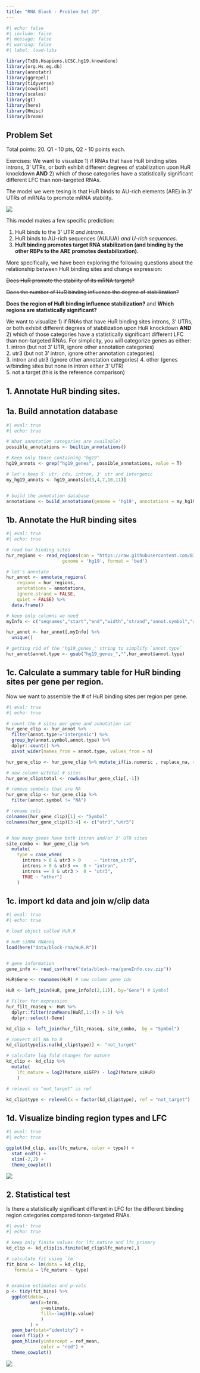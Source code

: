 ```yaml
---
title: "RNA Block - Problem Set 29"
---
```



```r
#| echo: false
#| include: false
#| message: false
#| warning: false
#| label: load-libs

library(TxDb.Hsapiens.UCSC.hg19.knownGene)
library(org.Hs.eg.db)
library(annotatr)
library(ggrepel)
library(tidyverse)
library(cowplot)
library(scales) 
library(gt)
library(here)
library(Hmisc)
library(broom)

```


## Problem Set

Total points: 20. Q1 - 10 pts, Q2 - 10 points each.

Exercises: We want to visualize 1) if RNAs that have HuR binding sites introns, 3' UTRs, or both exhibit different degrees of stabilization upon HuR knockdown **AND** 2) which of those categories have a statistically significant different LFC than non-targeted RNAs.

The model we were tesing is that HuR binds to AU-rich elements (ARE) in 3’ UTRs of mRNAs to promote mRNA stability.

![](/img/block-rna/hur_mechanism.png)

This model makes a few specific prediction:  

1. HuR binds to the 3' UTR *and introns*.
2. HuR binds to AU-rich sequences (AUUUA) *and U-rich sequences*.  
3. **HuR binding promotes target RNA stabilization (and binding by the other RBPs to the ARE promotes destabilization).**  

More specifically, we have been exploring the following questions  about the relationship between HuR binding sites and change expression:  

~~Does HuR promote the stability of its mRNA targets?~~ 

~~Does the number of HuR binding influence the degree of stabilization?~~  

**Does the region of HuR binding influence stabilization?** and **Which regions are statistically significant?**  

We want to visualize 1) if RNAs that have HuR binding sites introns, 3' UTRs, or both exhibit different degrees of stabilization upon HuR knockdown **AND** 2) which of those categories have a statistically significant different LFC than non-targeted RNAs. For simplicity, you will categorize genes as either:
1. intron (but not 3' UTR, ignore other annotation categories)   
2. utr3  (but not 3' intron, ignore other annotation categories)   
3. intron and utr3 (ignore other annotation categories)
4. other (genes w/binding sites but none in intron either 3' UTR)  
5. not a target (this is the reference comparison)



## 1. Annotate HuR binding sites.

## 1a. Build annotation database  

```r
#| eval: true
#| echo: true

# What annotation categories are available?
possible_annotations <- builtin_annotations()

# Keep only those containing "hg19"
hg19_annots <- grep("hg19_genes", possible_annotations, value = T)

# let's keep 5' utr, cds, intron, 3' utr and intergenic
my_hg19_annots <- hg19_annots[c(3,4,7,10,11)]


# build the annotation database
annotations <- build_annotations(genome = 'hg19', annotations = my_hg19_annots)

```


## 1b. Annotate the HuR binding sites

```r
#| eval: true
#| echo: true

# read hur binding sites
hur_regions <- read_regions(con = "https://raw.githubusercontent.com/BIMSBbioinfo/RCAS_meta-analysis/master/rbp-binding-sites/SRR248532.clusters.bed",
                     genome = 'hg19', format = 'bed')

# let's annotate
hur_annot <- annotate_regions(
    regions = hur_regions,
    annotations = annotations,
    ignore.strand = FALSE,
    quiet = FALSE) %>%
  data.frame()

# keep only columns we need
myInfo <- c("seqnames","start","end","width","strand","annot.symbol","annot.type")

hur_annot <- hur_annot[,myInfo] %>%
  unique() 

# getting rid of the "hg19_genes_" string to simplify `annot.type`
hur_annot$annot.type <- gsub("hg19_genes_","",hur_annot$annot.type)

```

## 1c. Calculate a summary table for HuR binding sites per gene per region.

Now we want to assemble the # of HuR binding sites per region per gene.


```r
#| eval: true
#| echo: true

# count the # sites per gene and annotation cat
hur_gene_clip <- hur_annot %>%
  filter(annot.type!="intergenic") %>%
  group_by(annot.symbol,annot.type) %>%
  dplyr::count() %>%
  pivot_wider(names_from = annot.type, values_from = n)

hur_gene_clip <- hur_gene_clip %>% mutate_if(is.numeric , replace_na, replace = 0)

# new column w/total # sites
hur_gene_clip$total <- rowSums(hur_gene_clip[,-1]) 

# remove symbols that are NA
hur_gene_clip <- hur_gene_clip %>%
  filter(annot.symbol != "NA")

# rename cols
colnames(hur_gene_clip)[1] <- "Symbol"
colnames(hur_gene_clip)[3:4] <- c("utr3","utr5")


# how many genes have both intron and/or 3' UTR sites
site_combo <- hur_gene_clip %>%
  mutate(
    type = case_when(
      introns > 0 & utr3 > 0     ~ "intron_utr3",
      introns > 0 & utr3 ==  0 ~ "intron",
      introns == 0 & utr3 >  0 ~ "utr3",
      TRUE ~ "other")
    ) 

```

## 1c. import kd data and join w/clip data

```r
#| eval: true
#| echo: true

# load object called HuR.R

# HuR siRNA RNAseq
load(here("data/block-rna/HuR.R"))


# gene information
gene_info <- read_csv(here("data/block-rna/geneInfo.csv.zip"))

HuR$Gene <- rownames(HuR) # new column gene ids

HuR <- left_join(HuR, gene_info[c(2,11)], by="Gene") # Symbol

# Filter for expression
hur_filt_rnaseq <- HuR %>%
  dplyr::filter(rowMeans(HuR[,1:4]) > 1) %>%
  dplyr::select(-Gene)

kd_clip <- left_join(hur_filt_rnaseq, site_combo,  by = "Symbol") 

# convert all NA to 0
kd_clip$type[is.na(kd_clip$type)] <- "not_target"

# calculate log fold changes for mature
kd_clip <- kd_clip %>%
  mutate(
    lfc_mature = log2(Mature_siGFP) - log2(Mature_siHuR)
    )

# relevel so "not_target" is ref

kd_clip$type <- relevel(x = factor(kd_clip$type), ref = "not_target")
```

## 1d. Visualize binding region types and LFC


```r
#| eval: true
#| echo: true

ggplot(kd_clip, aes(lfc_mature, color = type)) +
  stat_ecdf() +
  xlim(-2,2) +
  theme_cowplot() 


```


![](/img/block-rna/hur_region_kd.png)

## 2. Statistical test

Is there a statistically significant different in LFC for the different binding region categories compared tonon-targeted RNAs. 



```r
#| eval: true
#| echo: true

# keep only finite values for lfc_mature and lfc_primary
kd_clip <- kd_clip[is.finite(kd_clip$lfc_mature),]

# calculate fit using `lm`
fit_bins <- lm(data = kd_clip,
   formula = lfc_mature ~ type)


# examine estimates and p-vals
p <- tidy(fit_bins) %>%
  ggplot(data=.,
         aes(x=term,
             y=estimate,
             fill=-log10(p.value)
             )
         ) +
  geom_bar(stat="identity") +
  coord_flip() +
  geom_hline(yintercept = ref_mean,
             color = "red") +
  theme_cowplot()

```

![](/img/block-rna/hur_region_kd_estimates.png)